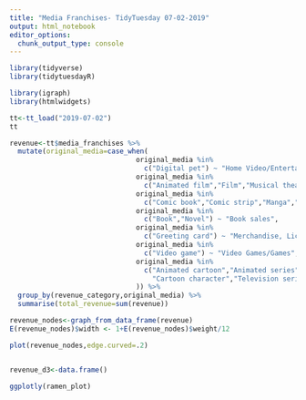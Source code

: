 ```yaml
---
title: "Media Franchises- TidyTuesday 07-02-2019"
output: html_notebook
editor_options: 
  chunk_output_type: console
---
```


```r
library(tidyverse)
library(tidytuesdayR)

library(igraph)
library(htmlwidgets)

tt<-tt_load("2019-07-02")
tt
```

```r


revenue<-tt$media_franchises %>% 
  mutate(original_media=case_when(
                               original_media %in% 
                                 c("Digital pet") ~ "Home Video/Entertainment",
                               original_media %in% 
                                 c("Animated film","Film","Musical theatre") ~ "Box Office",
                               original_media %in%
                                 c("Comic book","Comic strip","Manga","Visual novel") ~ "Comic or Manga",
                               original_media %in%
                                 c("Book","Novel") ~ "Book sales",
                               original_media %in%
                                 c("Greeting card") ~ "Merchandise, Licensing & Retail",
                               original_media %in%
                                 c("Video game") ~ "Video Games/Games",
                               original_media %in%
                                 c("Animated cartoon","Animated series","Anime","Cartoon",
                                   "Cartoon character","Television series") ~ "TV"
                               )) %>% 
  group_by(revenue_category,original_media) %>% 
  summarise(total_revenue=sum(revenue))

revenue_nodes<-graph_from_data_frame(revenue)
E(revenue_nodes)$width <- 1+E(revenue_nodes)$weight/12

plot(revenue_nodes,edge.curved=.2)


revenue_d3<-data.frame()

ggplotly(ramen_plot)



```





